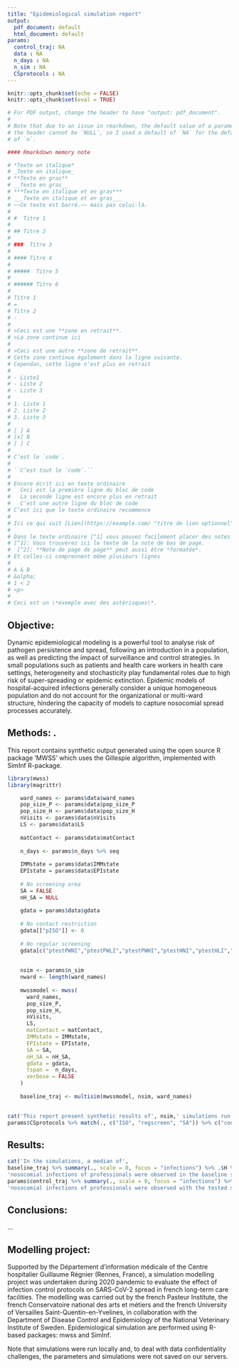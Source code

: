 ```yaml
---
title: "Epidemiological simulation report"
output:
  pdf_document: default
  html_document: default
params:
  control_traj: NA
  data : NA
  n_days : NA
  n_sim : NA
  CSprotocols : NA
---
```

```r
knitr::opts_chunk$set(echo = FALSE)
knitr::opts_chunk$set(eval = TRUE)
```

```r
# For PDF output, change the header to have "output: pdf_document".
#
# Note that due to an issue in rmarkdown, the default value of a parameter in
# the header cannot be `NULL`, so I used a default of `NA` for the default value
# of `n`.

#### Rmarkdown memory note

# *Texte en italique*
# _Texte en italique_
# **Texte en gras**
# __Texte en gras__
# ***Texte en italique et en gras***
# ___Texte en italique et en gras___
# ~~Ce texte est barré.~~ mais pas celui-là.
# 
# #  Titre 1
# 
# ## Titre 2
# 
# ###  Titre 3
# 
# #### Titre 4
# 
# #####  Titre 5
# 
# ###### Titre 6
# 
# Titre 1
# =
# Titre 2
# -
# 
# >Ceci est une **zone en retrait**.
# >La zone continue ici
# 
# >Ceci est une autre **zone de retrait**.
# Cette zone continue également dans la ligne suivante.
# Cependan, cette ligne n’est plus en retrait
# 
# - Liste1
# - Liste 2
# - Liste 3
# 
# 1. Liste 1
# 2. Liste 2
# 3. Liste 3
# 
# [ ] A
# [x] B
# [ ] C
# 
# C’est le `code`.
# 
# ``C’est tout le `code`.``
# 
# Encore écrit ici en texte ordinaire
#   Ceci est la première ligne du bloc de code
#   La seconde ligne est encore plus en retrait
#   C’est une autre ligne du bloc de code
# C’est ici que le texte ordinaire recommence
# 
# Ici ce qui suit [Lien](https://example.com/ "titre de lien optionnel").
# 
# Dans le texte ordinaire [^1] vous pouvez facilement placer des notes de bas de page [^2]
# [^1]: Vous trouverez ici le texte de la note de bas de page.
#  [^2]: **Note de page de page** peut aussi être *formatée*.
# Et celles-ci comprennent même plusieurs lignes
# 
# A & B
# &alpha;
# 1 < 2
# <p>
# 
# Ceci est un \*exemple avec des astérisques\*.

```

## Objective: 
Dynamic epidemiological modeling is a powerful tool to analyse risk of pathogen  persistence and spread, following an introduction in a population, as well as predicting the impact of surveillance and control strategies. In small populations such as patients and health care workers in health care settings, heterogeneity and stochasticity play fundamental roles due to high risk of super-spreading or epidemic extinction. Epidemic models of hospital-acquired infections generally consider a unique homogeneous population  and do not account for the organizational or multi-ward structure, hindering the capacity of models to capture nosocomial spread processes accurately.

## Methods: .
This report contains synthetic output generated using the open source R package 'MWSS' which uses the Gillespie algorithm, implemented with SimInf R-package.


```r
library(mwss)
library(magrittr)

    ward_names <- params$data$ward_names
    pop_size_P <- params$data$pop_size_P
    pop_size_H <- params$data$pop_size_H
    nVisits <- params$data$nVisits
    LS <- params$data$LS
    
    matContact <- params$data$matContact
    
    n_days <- params$n_days %>% seq
    
    IMMstate = params$data$IMMstate
    EPIstate = params$data$EPIstate
    
    # No screening area
    SA = FALSE
    nH_SA = NULL
    
    gdata = params$data$gdata
    
    # No contact restriction
    gdata[["pISO"]] <- 0
    
    # No regular screening
    gdata[c("ptestPWNI","ptestPWLI","ptestPWHI","ptestHNI","ptestHLI","ptestHHI")] <- 0
    
    
    nsim <- params$n_sim
    nward <- length(ward_names)
      
    mwssmodel <- mwss(
      ward_names,
      pop_size_P,
      pop_size_H,
      nVisits,
      LS,
      matContact = matContact,
      IMMstate = IMMstate,
      EPIstate = EPIstate,
      SA = SA,
      nH_SA = nH_SA,
      gdata = gdata,
      tspan =  n_days,
      verbose = FALSE
    )
    
    baseline_traj <- multisim(mwssmodel, nsim, ward_names)
    
```

```r
cat('This report present synthetic results of', nsim,' simulations run for a', nward, "-wards healthcare facility. The wards are connected by the professionals. In this report, the simulations run with the baseline scenario: without any control nor surveillance measure (contact restriction, regular random screening, screening area at the admission, are compared to simulations run with:", 
params$CSprotocols %>% match(., c("ISO", "regscreen", "SA")) %>% c("confinement/contact restriction to detected patients", "implementation of random tests at regular intervals"," implementation of a screening area at patient admission including contact restriction/clinical examination/test")[.] %>% paste(., collapse = " / "),".")
```


## Results: 

```r
cat('In the simulations, a median of',
baseline_traj %>% summary(., scale = 0, focus = "infections") %>% .$H %>% .$quantiles_noso %>% .[["50%"]], 
'nosocomial infections of professionals were observed in the baseline scenario, when a median of',
params$control_traj %>% summary(., scale = 0, focus = "infections") %>% .$H %>% .$quantiles_noso %>% .[["50%"]], 
'nosocomial infections of professionals were observed with the tested surveillance and control measures.')
```

## Conclusions: 
...


## Modelling project:
Supported by the Département d’information médicale of the Centre hospitalier Guillaume Régnier (Rennes, France), a simulation modelling project was undertaken during 2020 pandemic to evaluate the effect of infection control protocols on SARS-CoV-2 spread in french long-term care facilities. The modelling was carried out by the french Pasteur Institute, the french Conservatoire national des arts et métiers and the french University of Versailles Saint-Quentin-en-Yvelines, in collaboration with the Department of Disease Control and Epidemiology of the National Veterinary Institute of Sweden. Epidemiological simulation are performed using R-based packages: mwss and SimInf.

Note that simulations were run locally and, to deal with data confidentiality challenges, the parameters and simulations were not saved on our servers.


